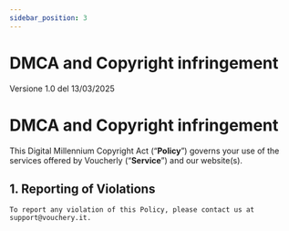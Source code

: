 ```yaml
---
sidebar_position: 3
---
```


# DMCA and Copyright infringement

Versione 1.0 del 13/03/2025

DMCA and Copyright infringement
================================================================================================

This Digital Millennium Copyright Act (“**Policy**”) governs your use of the services offered by Voucherly (“**Service**”) and our website(s).

## 1. Reporting of Violations
    To report any violation of this Policy, please contact us at support@vouchery.it.
